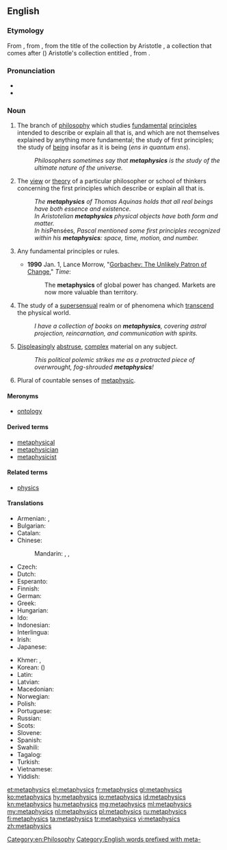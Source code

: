 ==English==
{{wikipedia}}

===Etymology===
From {{der|en|la|metaphysica}}, from {{der|en|gkm|μεταφυσικά}}, from the title of the collection by Aristotle {{m|grc|[[μετά|μετὰ]] [[τά|τὰ]] [[φυσικά]]}}, a collection that comes after ({{m|grc|μετά}}) Aristotle's collection entitled {{m|grc|[[τά|τὰ]] [[φυσικά]]}}, from {{m|grc|φυσικός||natural}}.

===Pronunciation===
* {{IPA|/mɛtəˈfɪzɪks/|lang=en}}
* {{enPR|mĕ'təfĭziks}}

===Noun===
{{en-noun|~|metaphysics}}

# {{label|en|philosophy|uncountable}} The branch of [[philosophy]] which studies [[fundamental]] [[principles]] intended to describe or explain all that is, and which are not themselves explained by anything more fundamental; the study of first principles; the study of [[being]] insofar as it is being (''ens in quantum ens'').
#: ''Philosophers sometimes say that '''metaphysics''' is the study of the ultimate nature of the universe.''
# {{label|en|philosophy|countable}} The [[view]] or [[theory]] of a particular philosopher or school of thinkers concerning the first principles which describe or explain all that is.
#: ''The '''metaphysics''' of Thomas Aquinas holds that all real beings have both essence and existence.''
#: ''In Aristotelian '''metaphysics''' physical objects have both form and matter.''
#: ''In his ''Pensées'', Pascal mentioned some first principles recognized within his '''metaphysics''': space, time, motion, and number.''
# {{label|en|uncountable|by extension from the philosophical sense}} Any fundamental principles or rules.
#* '''1990''' Jan. 1, Lance Morrow, "[http://www.time.com/time/magazine/article/0,9171,969082,00.html Gorbachev: The Unlikely Patron of Change]," ''Time'':
#*: The '''metaphysics''' of global power has changed. Markets are now more valuable than territory.
# {{label|en|uncountable}} The study of a [[supersensual]] realm or of phenomena which [[transcend]] the physical world.
#: ''I have a collection of books on '''metaphysics''', covering astral projection, reincarnation, and communication with spirits.''
# {{label|en|uncountable}} [[displeasing|Displeasing]]ly [[abstruse]], [[complex]] material on any subject.
#: ''This political polemic strikes me as a protracted piece of overwrought, fog-shrouded '''metaphysics'''!''
# {{label|en|countable}} Plural of countable senses of [[metaphysic]].

====Meronyms====
* [[ontology]]

====Derived terms====
* [[metaphysical]]
* [[metaphysician]]
* [[metaphysicist]]

====Related terms====
* [[physics]]

====Translations====
{{trans-top|branch of philosophy that studies first principles}}
* Armenian: {{t+|hy|բնազանցություն}}, {{t|hy|մետաֆիզիկա}}
* Bulgarian: {{t+|bg|метафизика|f|tr=metafízika|sc=Cyrl}}
* Catalan: {{t|ca|metafísica|f}}
* Chinese:
*: Mandarin: {{t+|cmn|形而上學|sc=Hani}}, {{t+|cmn|形而上学|tr=xíng'érshàngxué|sc=Hani}}, {{t+|cmn|形上|tr=xíngshàng|sc=Hani}}
* Czech: {{t+|cs|metafyzika|f}}
* Dutch: {{t+|nl|metafysica}}
* Esperanto: {{t|eo|metafiziko}}
* Finnish: {{t+|fi|metafysiikka}}
* German: {{t+|de|Metaphysik|f}}
* Greek: {{t+|el|μεταφυσική|f}}
* Hungarian: {{t+|hu|metafizika}}
* Ido: {{t+|io|metafiziko}}
* Indonesian: {{t+|id|metafisika}}
* Interlingua: {{t|ia|metaphysica}}
* Irish: {{t|ga|meitifisic|f}}
* Japanese: {{t|ja|形而上学|tr=けいじじょうがく, keijijōgaku|sc=Jpan}}
{{trans-mid}}
* Khmer: {{t+|km|បរមត្ថវិជ្ជា|tr=pakrakmat vityea|sc=Khmr}}, {{t|km|អស្តិរូបវិជ្ជា|sc=Khmr|tr=ɑhsdə ruup viccie}}
* Korean: {{t|ko|형이상학|sc=Kore}} ({{t+|ko|形而上學|sc=Kore}})
* Latin: {{t|la|metaphysica|f}}
* Latvian: {{t|lv|metafizika|f}}
* Macedonian: {{t|mk|метафизика|f|tr=metafízika}}
* Norwegian: {{t|no|metafysikk}}
* Polish: {{t+|pl|metafizyka|f}}
* Portuguese: {{t+|pt|metafísica|f}}
* Russian: {{t+|ru|метафи́зика|f}}
* Scots: {{t|sco|metapheisics}}
* Slovene: {{t+|sl|metafizika|f}}
* Spanish: {{t+|es|metafísica|f}}
* Swahili: {{t|sw|metafizikia}}
* Tagalog: {{t|tl|higliknayan}}
* Turkish: {{t+|tr|metafizik}}
* Vietnamese: {{t+|vi|siêu hình học}}
* Yiddish: {{t|yi|מעטאַפֿיזיק|f}}
{{trans-bottom}}

[[Category:en:Philosophy]]
[[Category:English words prefixed with meta-]]

[[et:metaphysics]]
[[el:metaphysics]]
[[fr:metaphysics]]
[[gl:metaphysics]]
[[ko:metaphysics]]
[[hy:metaphysics]]
[[io:metaphysics]]
[[id:metaphysics]]
[[kn:metaphysics]]
[[hu:metaphysics]]
[[mg:metaphysics]]
[[ml:metaphysics]]
[[my:metaphysics]]
[[nl:metaphysics]]
[[pl:metaphysics]]
[[ru:metaphysics]]
[[fi:metaphysics]]
[[ta:metaphysics]]
[[tr:metaphysics]]
[[vi:metaphysics]]
[[zh:metaphysics]]